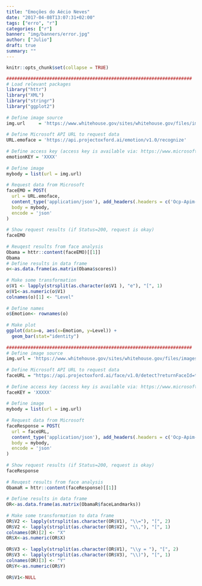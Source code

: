 ```yaml
---
title: "Emoções do Aécio Neves"
date: "2017-04-08T13:07:31+02:00"
tags: ["erro", "r"]
categories: ["r"]
banner: "img/banners/error.jpg"
author: ["Julio"]
draft: true
summary: ""
---
```


```r
knitr::opts_chunk$set(collapse = TRUE)
```

```r
#####################################################################
# Load relevant packages
library("httr")
library("XML")
library("stringr")
library("ggplot2")
 
# Define image source
img.url     = 'https://www.whitehouse.gov/sites/whitehouse.gov/files/images/first-family/44_barack_obama[1].jpg'
 
# Define Microsoft API URL to request data
URL.emoface = 'https://api.projectoxford.ai/emotion/v1.0/recognize'
 
# Define access key (access key is available via: https://www.microsoft.com/cognitive-services/en-us/emotion-api)
emotionKEY = 'XXXX'
 
# Define image
mybody = list(url = img.url)
 
# Request data from Microsoft
faceEMO = POST(
  url = URL.emoface,
  content_type('application/json'), add_headers(.headers = c('Ocp-Apim-Subscription-Key' = emotionKEY)),
  body = mybody,
  encode = 'json'
)
 
# Show request results (if Status=200, request is okay)
faceEMO
 
# Reuqest results from face analysis
Obama = httr::content(faceEMO)[[1]]
Obama
# Define results in data frame
o<-as.data.frame(as.matrix(Obama$scores))
 
# Make some transformation
o$V1 <- lapply(strsplit(as.character(o$V1 ), "e"), "[", 1)
o$V1<-as.numeric(o$V1)
colnames(o)[1] <- "Level"
 
# Define names
o$Emotion<- rownames(o)
 
# Make plot
ggplot(data=o, aes(x=Emotion, y=Level)) +
  geom_bar(stat="identity")
 
#####################################################################
# Define image source
img.url = 'https://www.whitehouse.gov/sites/whitehouse.gov/files/images/first-family/44_barack_obama[1].jpg'
 
# Define Microsoft API URL to request data
faceURL = "https://api.projectoxford.ai/face/v1.0/detect?returnFaceId=true&returnFaceLandmarks=true&returnFaceAttributes=age"
 
# Define access key (access key is available via: https://www.microsoft.com/cognitive-services/en-us/face-api)
faceKEY = 'XXXXX'
 
# Define image
mybody = list(url = img.url)
 
# Request data from Microsoft
faceResponse = POST(
  url = faceURL, 
  content_type('application/json'), add_headers(.headers = c('Ocp-Apim-Subscription-Key' = faceKEY)),
  body = mybody,
  encode = 'json'
)
 
# Show request results (if Status=200, request is okay)
faceResponse
 
# Reuqest results from face analysis
ObamaR = httr::content(faceResponse)[[1]]
 
# Define results in data frame
OR<-as.data.frame(as.matrix(ObamaR$faceLandmarks))
 
# Make some transformation to data frame
OR$V2 <- lapply(strsplit(as.character(OR$V1), "\\="), "[", 2)
OR$V2 <- lapply(strsplit(as.character(OR$V2), "\\,"), "[", 1)
colnames(OR)[2] <- "X"
OR$X<-as.numeric(OR$X)
 
OR$V3 <- lapply(strsplit(as.character(OR$V1), "\\y = "), "[", 2)
OR$V3 <- lapply(strsplit(as.character(OR$V3), "\\)"), "[", 1)
colnames(OR)[3] <- "Y"
OR$Y<-as.numeric(OR$Y)
 
OR$V1<-NULL
```




